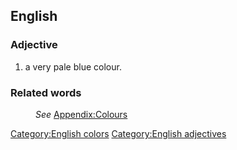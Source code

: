 ==English==
[[Category:English colors]]

===Adjective===
[[Category:English adjectives]]
#a very pale blue colour.

===Related words===
:''See'' [[Wiktionary_Appendix:Colours|Appendix:Colours]]